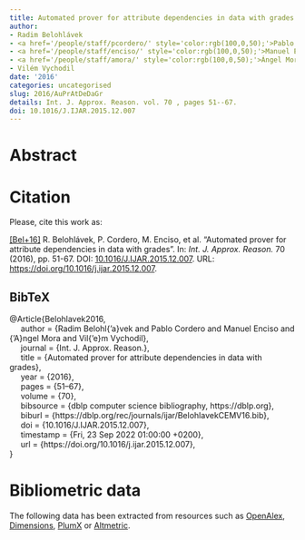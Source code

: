 ```yaml
---
title: Automated prover for attribute dependencies in data with grades
author:
- Radim Belohlávek
- <a href='/people/staff/pcordero/' style='color:rgb(100,0,50);'>Pablo Cordero</a>
- <a href='/people/staff/enciso/' style='color:rgb(100,0,50);'>Manuel Enciso</a>
- <a href='/people/staff/amora/' style='color:rgb(100,0,50);'>Ángel Mora</a>
- Vilém Vychodil
date: '2016'
categories: uncategorised
slug: 2016/AuPrAtDeDaGr
details: Int. J. Approx. Reason. vol. 70 , pages 51--67.
doi: 10.1016/J.IJAR.2015.12.007
---
```




# Abstract










# Citation
Please, cite this work as:


<a name=bib-Belohlavek2016></a>[[Bel+16]](#cite-Belohlavek2016) R. Belohlávek, P. Cordero, M. Enciso, et al. “Automated prover for attribute dependencies in data with grades”. In: _Int. J. Approx. Reason._ 70 (2016), pp. 51-67. DOI: [10.1016/J.IJAR.2015.12.007](https://doi.org/10.1016%2FJ.IJAR.2015.12.007). URL: [https://doi.org/10.1016/j.ijar.2015.12.007](https://doi.org/10.1016/j.ijar.2015.12.007).

::: {.callout-note appearance="minimal" collapse=true}

## BibTeX

@Article{Belohlavek2016,<br>&nbsp;&nbsp;&nbsp;&nbsp;  author = {Radim Belohl{\a'a}vek and Pablo Cordero and Manuel Enciso and {\a'A}ngel Mora and Vil{\a'e}m Vychodil},<br>&nbsp;&nbsp;&nbsp;&nbsp;  journal = {Int. J. Approx. Reason.},<br>&nbsp;&nbsp;&nbsp;&nbsp;  title = {Automated prover for attribute dependencies in data with grades},<br>&nbsp;&nbsp;&nbsp;&nbsp;  year = {2016},<br>&nbsp;&nbsp;&nbsp;&nbsp;  pages = {51--67},<br>&nbsp;&nbsp;&nbsp;&nbsp;  volume = {70},<br>&nbsp;&nbsp;&nbsp;&nbsp;  bibsource = {dblp computer science bibliography, https://dblp.org},<br>&nbsp;&nbsp;&nbsp;&nbsp;  biburl = {https://dblp.org/rec/journals/ijar/BelohlavekCEMV16.bib},<br>&nbsp;&nbsp;&nbsp;&nbsp;  doi = {10.1016/J.IJAR.2015.12.007},<br>&nbsp;&nbsp;&nbsp;&nbsp;  timestamp = {Fri, 23 Sep 2022 01:00:00 +0200},<br>&nbsp;&nbsp;&nbsp;&nbsp;  url = {https://doi.org/10.1016/j.ijar.2015.12.007},<br>}

:::



# Bibliometric data


The following data has been extracted from resources such as [OpenAlex](https://openalex.org/), [Dimensions](https://app.dimensions.ai/), [PlumX](https://www.elsevier.com/insights/metrics/plumx) or [Altmetric](https://www.altmetric.com/).

<div style="display: flex; justify-content: center; align-items: center; height: 100%;">
<span class="__dimensions_badge_embed__" data-doi="10.1016/J.IJAR.2015.12.007" data-legend="always"></span></div><script async src="https://badge.dimensions.ai/badge.js" charset="utf-8"></script>

<div style="display: flex; justify-content: center; align-items: center; height: 100%;">
<a href="https://plu.mx/plum/a/?doi=10.1016/J.IJAR.2015.12.007" class="plumx-details" data-site="plum" data-hide-when-empty="true">Automated prover for attribute dependencies in data with grades</a></div>

<div style="display: flex; justify-content: center; align-items: center; height: 100%;">
<script type="text/javascript" src="https://d1bxh8uas1mnw7.cloudfront.net/assets/embed.js"></script><div data-badge-type="medium-donut" class="altmetric-embed" data-badge-details="right" data-doi="10.1016/J.IJAR.2015.12.007"></div></div>


## Cites

The following graph plots the number of cites received by this work from its publication, on a yearly basis.

```r
#| echo: false
#| results: asis
#| warning: false
#| message: false
source(here::here('scripts', 'manage_publications.R'))
df <- readRDS('citation_history.rds')
plot_citation_history(df)
```



## Papers citing this work

The following is a non-exhaustive list of papers that cite this work:


<a name=bib-Akbar_2019></a>[[1]](#cite-Akbar_2019) M. D. Akbar and Y. Mizoguchi. “Fuzzy Implication and Functional Dependency on Formal Context”. In: _Jurnal Matematika Integratif_ 15.2 (Oct. 2019), p. 69. ISSN: 1412-6184. DOI: [10.24198/jmi.v15i2.21693](https://doi.org/10.24198%2Fjmi.v15i2.21693). URL: [http://dx.doi.org/10.24198/jmi.v15i2.21693](http://dx.doi.org/10.24198/jmi.v15i2.21693).

<a name=bib-Akbar_2020></a>[[2]](#cite-Akbar_2020) M. D. Akbar and Y. Mizoguchi. “Fuzzy Implication and Functional Dependency on Formal Context”. In: _Jurnal Matematika Integratif_ 15.2 (Feb. 2020), p. 69. ISSN: 1412-6184. DOI: [10.24198/jmi.v15.n2.21693.69](https://doi.org/10.24198%2Fjmi.v15.n2.21693.69). URL: [http://dx.doi.org/10.24198/jmi.v15.n2.21693.69](http://dx.doi.org/10.24198/jmi.v15.n2.21693.69).

<a name=bib-Antoni_2024></a>[[3]](#cite-Antoni_2024) Ľ. Antoni, P. Eliaš, J. Guniš, et al. “Bimorphisms and attribute implications in heterogeneous formal contexts”. In: _International Journal of Approximate Reasoning_ 172 (Sep. 2024), p. 109245. ISSN: 0888-613X. DOI: [10.1016/j.ijar.2024.109245](https://doi.org/10.1016%2Fj.ijar.2024.109245). URL: [http://dx.doi.org/10.1016/j.ijar.2024.109245](http://dx.doi.org/10.1016/j.ijar.2024.109245).

<a name=bib-Arag_n_2021></a>[[4]](#cite-Arag_n_2021) R. G. Aragón, J. Medina, and E. Ramírez-Poussa. “Identifying Non-Sublattice Equivalence Classes Induced by an Attribute Reduction in FCA”. In: _Mathematics_ 9.5 (Mar. 2021), p. 565. ISSN: 2227-7390. DOI: [10.3390/math9050565](https://doi.org/10.3390%2Fmath9050565). URL: [http://dx.doi.org/10.3390/math9050565](http://dx.doi.org/10.3390/math9050565).

<a name=bib-Arag_n_2020></a>[[5]](#cite-Arag_n_2020) R. G. Aragón, J. Medina, and E. Ramírez-Poussa. “Impact of Local Congruences in Attribute Reduction”. In: _Information Processing and Management of Uncertainty in Knowledge-Based Systems_. Springer International Publishing, 2020, p. 748–758. ISBN: 9783030501532. DOI: [10.1007/978-3-030-50153-2_55](https://doi.org/10.1007%2F978-3-030-50153-2_55). URL: [http://dx.doi.org/10.1007/978-3-030-50153-2_55](http://dx.doi.org/10.1007/978-3-030-50153-2_55).

<a name=bib-Belohlavek_2017></a>[[6]](#cite-Belohlavek_2017) R. Belohlavek and V. Vychodil. “Relational similarity-based model of data part 2: dependencies in data”. In: _International Journal of General Systems_ 47.1 (Aug. 2017), p. 1–50. ISSN: 1563-5104. DOI: [10.1080/03081079.2017.1357551](https://doi.org/10.1080%2F03081079.2017.1357551). URL: [http://dx.doi.org/10.1080/03081079.2017.1357551](http://dx.doi.org/10.1080/03081079.2017.1357551).

<a name=bib-Ben_tez_Caballero_2019></a>[[7]](#cite-Ben_tez_Caballero_2019) M. J. Benítez-Caballero, J. Medina, E. Ramírez-Poussa, et al. “A computational procedure for variable selection preserving different initial conditions”. In: _International Journal of Computer Mathematics_ 97.1–2 (May. 2019), p. 387–404. ISSN: 1029-0265. DOI: [10.1080/00207160.2019.1613530](https://doi.org/10.1080%2F00207160.2019.1613530). URL: [http://dx.doi.org/10.1080/00207160.2019.1613530](http://dx.doi.org/10.1080/00207160.2019.1613530).

<a name=bib-Ben_tez_Caballero_2018></a>[[8]](#cite-Ben_tez_Caballero_2018) M. J. Benítez-Caballero, J. Medina, E. Ramírez-Poussa, et al. “Bireducts with tolerance relations”. In: _Information Sciences_ 435 (Apr. 2018), p. 26–39. ISSN: 0020-0255. DOI: [10.1016/j.ins.2017.12.037](https://doi.org/10.1016%2Fj.ins.2017.12.037). URL: [http://dx.doi.org/10.1016/j.ins.2017.12.037](http://dx.doi.org/10.1016/j.ins.2017.12.037).

<a name=bib-Ben_tez_Caballero_2020></a>[[9]](#cite-Ben_tez_Caballero_2020) M. J. Benítez-Caballero, J. Medina, E. Ramírez-Poussa, et al. “Rough-set-driven approach for attribute reduction in fuzzy formal concept analysis”. In: _Fuzzy Sets and Systems_ 391 (Jul. 2020), p. 117–138. ISSN: 0165-0114. DOI: [10.1016/j.fss.2019.11.009](https://doi.org/10.1016%2Fj.fss.2019.11.009). URL: [http://dx.doi.org/10.1016/j.fss.2019.11.009](http://dx.doi.org/10.1016/j.fss.2019.11.009).

<a name=bib-Cordero_2022></a>[[10]](#cite-Cordero_2022) P. Cordero, M. Enciso, D. López-Rodríguez, et al. “fcaR, Formal Concept Analysis with R”. In: _The R Journal_ 14.1 (Jun. 2022), p. 341–361. ISSN: 2073-4859. DOI: [10.32614/rj-2022-014](https://doi.org/10.32614%2Frj-2022-014). URL: [http://dx.doi.org/10.32614/rj-2022-014](http://dx.doi.org/10.32614/rj-2022-014).

<a name=bib-Cordero_2020></a>[[11]](#cite-Cordero_2020) P. Cordero, M. Enciso, D. López, et al. “A conversational recommender system for diagnosis using fuzzy rules”. In: _Expert Systems with Applications_ 154 (Sep. 2020), p. 113449. ISSN: 0957-4174. DOI: [10.1016/j.eswa.2020.113449](https://doi.org/10.1016%2Fj.eswa.2020.113449). URL: [http://dx.doi.org/10.1016/j.eswa.2020.113449](http://dx.doi.org/10.1016/j.eswa.2020.113449).

<a name=bib-Cordero_2024></a>[[12]](#cite-Cordero_2024) P. Cordero, M. Enciso, Á. Mora, et al. “Attribute implications with unknown information based on weak Heyting algebras”. In: _Fuzzy Sets and Systems_ 490 (Aug. 2024), p. 109026. ISSN: 0165-0114. DOI: [10.1016/j.fss.2024.109026](https://doi.org/10.1016%2Fj.fss.2024.109026). URL: [http://dx.doi.org/10.1016/j.fss.2024.109026](http://dx.doi.org/10.1016/j.fss.2024.109026).

<a name=bib-Cordero_20201></a>[[13]](#cite-Cordero_20201) P. Cordero, M. Enciso, A. Mora, et al. “Parameterized simplification logic I: reasoning with implications and classes of closure operators”. In: _International Journal of General Systems_ 49.7 (Oct. 2020), p. 724–746. ISSN: 1563-5104. DOI: [10.1080/03081079.2020.1831484](https://doi.org/10.1080%2F03081079.2020.1831484). URL: [http://dx.doi.org/10.1080/03081079.2020.1831484](http://dx.doi.org/10.1080/03081079.2020.1831484).

<a name=bib-Cordero_20221></a>[[14]](#cite-Cordero_20221) P. Cordero, M. Enciso, A. Mora, et al. “Parameterized Simplification Logic: Reasoning With Implications in an Automated Way”. In: _IEEE Transactions on Fuzzy Systems_ 30.12 (Dec. 2022), p. 5534–5543. ISSN: 1941-0034. DOI: [10.1109/tfuzz.2022.3179847](https://doi.org/10.1109%2Ftfuzz.2022.3179847). URL: [http://dx.doi.org/10.1109/tfuzz.2022.3179847](http://dx.doi.org/10.1109/tfuzz.2022.3179847).

<a name=bib-Je_kov__2017></a>[[15]](#cite-Je_kov__2017) L. Ježková, P. Cordero, and M. Enciso. “Fuzzy functional dependencies: A comparative survey”. In: _Fuzzy Sets and Systems_ 317 (Jun. 2017), p. 88–120. ISSN: 0165-0114. DOI: [10.1016/j.fss.2016.06.019](https://doi.org/10.1016%2Fj.fss.2016.06.019). URL: [http://dx.doi.org/10.1016/j.fss.2016.06.019](http://dx.doi.org/10.1016/j.fss.2016.06.019).

<a name=bib-Li_eiro_Barea_2018></a>[[16]](#cite-Li_eiro_Barea_2018) V. Liñeiro-Barea, J. Medina, and I. Medina-Bulo. “Generating Fuzzy Attribute Rules Via Fuzzy Formal Concept Analysis”. In: _Interactions Between Computational Intelligence and Mathematics_. Springer International Publishing, 2018, p. 105–119. ISBN: 9783319746814. DOI: [10.1007/978-3-319-74681-4_7](https://doi.org/10.1007%2F978-3-319-74681-4_7). URL: [http://dx.doi.org/10.1007/978-3-319-74681-4_7](http://dx.doi.org/10.1007/978-3-319-74681-4_7).

<a name=bib-L_pez_Rodr_guez_2021></a>[[17]](#cite-L_pez_Rodr_guez_2021) D. López-Rodríguez, E. Muñoz-Velasco, and M. Ojeda-Aciego. “Formal Methods in FCA and Big Data”. In: _Complex Data Analytics with Formal Concept Analysis_. Springer International Publishing, Dec. 2021, p. 201–224. ISBN: 9783030932787. DOI: [10.1007/978-3-030-93278-7_9](https://doi.org/10.1007%2F978-3-030-93278-7_9). URL: [http://dx.doi.org/10.1007/978-3-030-93278-7_9](http://dx.doi.org/10.1007/978-3-030-93278-7_9).

<a name=bib-Medina_2022></a>[[18]](#cite-Medina_2022) J. Medina, P. Navareño, and E. Ramírez-Poussa. “Knowledge Implications in Multi-adjoint Concept Lattices”. In: _Computational Intelligence and Mathematics for Tackling Complex Problems 2_. Springer International Publishing, 2022, p. 155–161. ISBN: 9783030888176. DOI: [10.1007/978-3-030-88817-6_18](https://doi.org/10.1007%2F978-3-030-88817-6_18). URL: [http://dx.doi.org/10.1007/978-3-030-88817-6_18](http://dx.doi.org/10.1007/978-3-030-88817-6_18).

<a name=bib-P_rez_G_mez_2023></a>[[19]](#cite-P_rez_G_mez_2023) F. Pérez-Gámez, P. Cordero, M. Enciso, et al. “Simplification logic for the management of unknown information”. In: _Information Sciences_ 634 (Jul. 2023), p. 505–519. ISSN: 0020-0255. DOI: [10.1016/j.ins.2023.03.015](https://doi.org/10.1016%2Fj.ins.2023.03.015). URL: [http://dx.doi.org/10.1016/j.ins.2023.03.015](http://dx.doi.org/10.1016/j.ins.2023.03.015).

<a name=bib-Sokol_2023></a>[[20]](#cite-Sokol_2023) P. Sokol, Ľ. Antoni, O. Krídlo, et al. “Formal concept analysis approach to understand digital evidence relationships”. In: _International Journal of Approximate Reasoning_ 159 (Aug. 2023), p. 108940. ISSN: 0888-613X. DOI: [10.1016/j.ijar.2023.108940](https://doi.org/10.1016%2Fj.ijar.2023.108940). URL: [http://dx.doi.org/10.1016/j.ijar.2023.108940](http://dx.doi.org/10.1016/j.ijar.2023.108940).

<a name=bib-Triebner_2020></a>[[21]](#cite-Triebner_2020) K. Triebner, A. Johannessen, C. Svanes, et al. “Describing the status of reproductive ageing simply and precisely: A reproductive ageing score based on three questions and validated with hormone levels”. In: _PLOS ONE_ 15.6 (Jun. 2020). Ed. by K. Tsaneva-Atanasova, p. e0235478. ISSN: 1932-6203. DOI: [10.1371/journal.pone.0235478](https://doi.org/10.1371%2Fjournal.pone.0235478). URL: [http://dx.doi.org/10.1371/journal.pone.0235478](http://dx.doi.org/10.1371/journal.pone.0235478).

<a name=bib-Vychodil_2017></a>[[22]](#cite-Vychodil_2017) V. Vychodil. “Closure structures parameterized by systems of isotone Galois connections”. In: _International Journal of Approximate Reasoning_ 91 (Dec. 2017), p. 1–21. ISSN: 0888-613X. DOI: [10.1016/j.ijar.2017.08.013](https://doi.org/10.1016%2Fj.ijar.2017.08.013). URL: [http://dx.doi.org/10.1016/j.ijar.2017.08.013](http://dx.doi.org/10.1016/j.ijar.2017.08.013).

